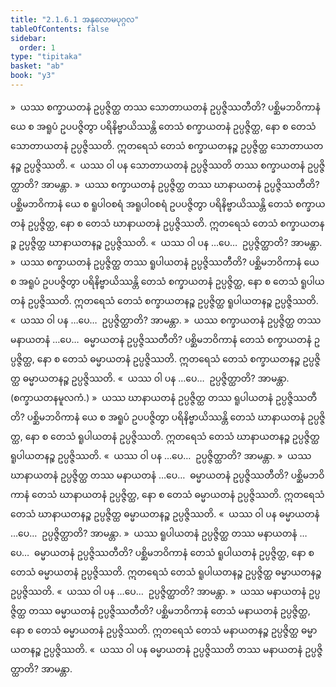 ```yaml
---
title: "2.1.6.1 အနုလောမပုဂ္ဂလ"
tableOfContents: false
sidebar:
  order: 1
type: "tipitaka"
basket: "ab"
book: "y3"
---
```



<DynamicBreadcrumb />

<Division number="104" book="y3" e="ch" v="33" p="123">

<Paragraph number="941" book="y3">
»  ယဿ စက္ခာယတနံ ဥပ္ပဇ္ဇိတ္ထ တဿ သောတာယတနံ ဥပ္ပဇ္ဇိဿတီတိ?
</Paragraph>

<Paragraph number="942" book="y3">
ပစ္ဆိမဘဝိကာနံ ယေ စ အရူပံ ဥပပဇ္ဇိတွာ ပရိနိဗ္ဗာယိဿန္တိ တေသံ စက္ခာယတနံ ဥပ္ပဇ္ဇိတ္ထ, နော စ တေသံ သောတာယတနံ ဥပ္ပဇ္ဇိဿတိ. ဣတရေသံ တေသံ စက္ခာယတနဉ္စ ဥပ္ပဇ္ဇိတ္ထ သောတာယတနဉ္စ ဥပ္ပဇ္ဇိဿတိ.
</Paragraph>

<Paragraph number="943" book="y3">
«  ယဿ ဝါ ပန သောတာယတနံ ဥပ္ပဇ္ဇိဿတိ တဿ စက္ခာယတနံ ဥပ္ပဇ္ဇိတ္ထာတိ? အာမန္တာ.
</Paragraph>

<Paragraph number="944" book="y3">
»  ယဿ စက္ခာယတနံ ဥပ္ပဇ္ဇိတ္ထ တဿ ဃာနာယတနံ ဥပ္ပဇ္ဇိဿတီတိ?
</Paragraph>

<Paragraph number="945" book="y3">
ပစ္ဆိမဘဝိကာနံ ယေ စ ရူပါဝစရံ အရူပါဝစရံ ဥပပဇ္ဇိတွာ ပရိနိဗ္ဗာယိဿန္တိ တေသံ စက္ခာယတနံ ဥပ္ပဇ္ဇိတ္ထ, နော စ တေသံ ဃာနာယတနံ ဥပ္ပဇ္ဇိဿတိ. ဣတရေသံ တေသံ စက္ခာယတနဉ္စ ဥပ္ပဇ္ဇိတ္ထ ဃာနာယတနဉ္စ ဥပ္ပဇ္ဇိဿတိ.
</Paragraph>

<Paragraph number="946" book="y3">
«  ယဿ ဝါ ပန …ပေ…  ဥပ္ပဇ္ဇိတ္ထာတိ? အာမန္တာ.
</Paragraph>

<Paragraph number="947" book="y3">
»  ယဿ စက္ခာယတနံ ဥပ္ပဇ္ဇိတ္ထ တဿ ရူပါယတနံ ဥပ္ပဇ္ဇိဿတီတိ?
</Paragraph>

<Paragraph number="948" book="y3">
ပစ္ဆိမဘဝိကာနံ ယေ စ အရူပံ ဥပပဇ္ဇိတွာ ပရိနိဗ္ဗာယိဿန္တိ တေသံ စက္ခာယတနံ ဥပ္ပဇ္ဇိတ္ထ, နော စ တေသံ ရူပါယတနံ ဥပ္ပဇ္ဇိဿတိ. ဣတရေသံ တေသံ စက္ခာယတနဉ္စ ဥပ္ပဇ္ဇိတ္ထ ရူပါယတနဉ္စ ဥပ္ပဇ္ဇိဿတိ.
</Paragraph>

<Paragraph number="949" book="y3">
«  ယဿ ဝါ ပန …ပေ…  ဥပ္ပဇ္ဇိတ္ထာတိ? အာမန္တာ.
</Paragraph>

<Paragraph number="950" book="y3">
»  ယဿ စက္ခာယတနံ ဥပ္ပဇ္ဇိတ္ထ တဿ မနာယတနံ …ပေ…  ဓမ္မာယတနံ ဥပ္ပဇ္ဇိဿတီတိ?
</Paragraph>

<Paragraph number="951" book="y3">
ပစ္ဆိမဘဝိကာနံ တေသံ စက္ခာယတနံ ဥပ္ပဇ္ဇိတ္ထ, နော စ တေသံ ဓမ္မာယတနံ ဥပ္ပဇ္ဇိဿတိ. ဣတရေသံ တေသံ စက္ခာယတနဉ္စ ဥပ္ပဇ္ဇိတ္ထ ဓမ္မာယတနဉ္စ ဥပ္ပဇ္ဇိဿတိ.
</Paragraph>

<Paragraph number="952" book="y3">
«  ယဿ ဝါ ပန …ပေ…  ဥပ္ပဇ္ဇိတ္ထာတိ? အာမန္တာ. (စက္ခာယတနမူလကံ.)
</Paragraph>

</Division>
<Division number="105" book="y3" e="ch" v="33" p="124">

<Paragraph number="953" book="y3">
»  ယဿ ဃာနာယတနံ ဥပ္ပဇ္ဇိတ္ထ တဿ ရူပါယတနံ ဥပ္ပဇ္ဇိဿတီတိ?
</Paragraph>

<Paragraph number="954" book="y3">
ပစ္ဆိမဘဝိကာနံ ယေ စ အရူပံ ဥပပဇ္ဇိတွာ ပရိနိဗ္ဗာယိဿန္တိ တေသံ ဃာနာယတနံ ဥပ္ပဇ္ဇိတ္ထ, နော စ တေသံ ရူပါယတနံ ဥပ္ပဇ္ဇိဿတိ. ဣတရေသံ တေသံ ဃာနာယတနဉ္စ ဥပ္ပဇ္ဇိတ္ထ ရူပါယတနဉ္စ ဥပ္ပဇ္ဇိဿတိ.
</Paragraph>

<Paragraph number="955" book="y3">
«  ယဿ ဝါ ပန …ပေ…  ဥပ္ပဇ္ဇိတ္ထာတိ? အာမန္တာ.
</Paragraph>

<Paragraph number="956" book="y3">
»  ယဿ ဃာနာယတနံ ဥပ္ပဇ္ဇိတ္ထ တဿ မနာယတနံ …ပေ…  ဓမ္မာယတနံ ဥပ္ပဇ္ဇိဿတီတိ?
</Paragraph>

<Paragraph number="957" book="y3">
ပစ္ဆိမဘဝိကာနံ တေသံ ဃာနာယတနံ ဥပ္ပဇ္ဇိတ္ထ, နော စ တေသံ ဓမ္မာယတနံ ဥပ္ပဇ္ဇိဿတိ. ဣတရေသံ တေသံ ဃာနာယတနဉ္စ ဥပ္ပဇ္ဇိတ္ထ ဓမ္မာယတနဉ္စ ဥပ္ပဇ္ဇိဿတိ.
</Paragraph>

<Paragraph number="958" book="y3">
«  ယဿ ဝါ ပန ဓမ္မာယတနံ …ပေ…  ဥပ္ပဇ္ဇိတ္ထာတိ? အာမန္တာ.
</Paragraph>

</Division>
<Division number="106" book="y3" e="ch" v="33" p="125">

<Paragraph number="959" book="y3">
»  ယဿ ရူပါယတနံ ဥပ္ပဇ္ဇိတ္ထ တဿ မနာယတနံ …ပေ…  ဓမ္မာယတနံ ဥပ္ပဇ္ဇိဿတီတိ?
</Paragraph>

<Paragraph number="960" book="y3">
ပစ္ဆိမဘဝိကာနံ တေသံ ရူပါယတနံ ဥပ္ပဇ္ဇိတ္ထ, နော စ တေသံ ဓမ္မာယတနံ ဥပ္ပဇ္ဇိဿတိ. ဣတရေသံ တေသံ ရူပါယတနဉ္စ ဥပ္ပဇ္ဇိတ္ထ ဓမ္မာယတနဉ္စ ဥပ္ပဇ္ဇိဿတိ.
</Paragraph>

<Paragraph number="961" book="y3">
«  ယဿ ဝါ ပန …ပေ…  ဥပ္ပဇ္ဇိတ္ထာတိ? အာမန္တာ.
</Paragraph>

</Division>
<Division number="107" book="y3" e="ch" v="33" p="125">

<Paragraph number="962" book="y3">
»  ယဿ မနာယတနံ ဥပ္ပဇ္ဇိတ္ထ တဿ ဓမ္မာယတနံ ဥပ္ပဇ္ဇိဿတီတိ?
</Paragraph>

<Paragraph number="963" book="y3">
ပစ္ဆိမဘဝိကာနံ တေသံ မနာယတနံ ဥပ္ပဇ္ဇိတ္ထ, နော စ တေသံ ဓမ္မာယတနံ ဥပ္ပဇ္ဇိဿတိ. ဣတရေသံ တေသံ မနာယတနဉ္စ ဥပ္ပဇ္ဇိတ္ထ ဓမ္မာယတနဉ္စ ဥပ္ပဇ္ဇိဿတိ.
</Paragraph>

<Paragraph number="964" book="y3">
«  ယဿ ဝါ ပန ဓမ္မာယတနံ ဥပ္ပဇ္ဇိဿတိ တဿ မနာယတနံ ဥပ္ပဇ္ဇိတ္ထာတိ? အာမန္တာ.
</Paragraph>
</Division>